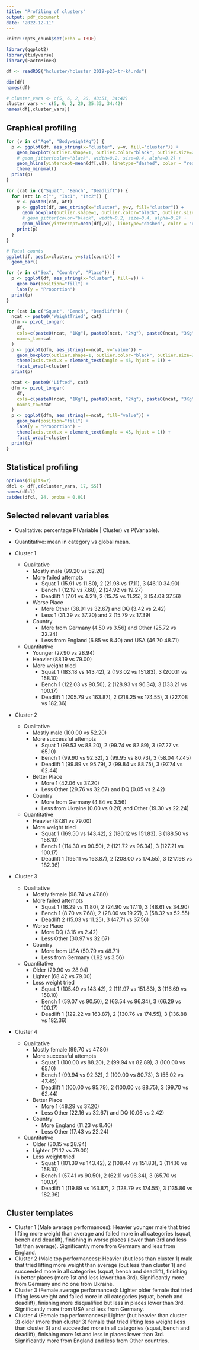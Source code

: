 ```yaml
---
title: "Profiling of clusters"
output: pdf_document
date: "2022-12-11"
---
```


```r
knitr::opts_chunk$set(echo = TRUE)
```


```r
library(ggplot2)
library(tidyverse)
library(FactoMineR)
```


```r
df <- readRDS("hcluster/hcluster_2019-p25-tr-k4.rds")

dim(df)
names(df)

# cluster_vars <- c(5, 6, 2, 20, 43:51, 34:42)
cluster_vars <- c(5, 6, 2, 20, 25:33, 34:42)
names(df[,cluster_vars])
```


## Graphical profiling

```r
for (v in c("Age", "BodyweightKg")) {
  p <- ggplot(df, aes_string(x="cluster", y=v, fill="cluster")) +
    geom_boxplot(outlier.shape=1, outlier.color="black", outlier.size=2) +
    # geom_jitter(color="black", width=0.2, size=0.4, alpha=0.2) +
    geom_hline(yintercept=mean(df[,v]), linetype="dashed", color = "red", size=1) +
    theme_minimal()
  print(p)
}
```


```r
for (cat in c("Squat", "Bench", "Deadlift")) {
  for (att in c("", "Inc1", "Inc2")) {
    v <- paste0(cat, att)
    p <- ggplot(df, aes_string(x="cluster", y=v, fill="cluster")) +
      geom_boxplot(outlier.shape=1, outlier.color="black", outlier.size=2) +
      # geom_jitter(color="black", width=0.2, size=0.4, alpha=0.2) +
      geom_hline(yintercept=mean(df[,v]), linetype="dashed", color = "red", size=1)
    print(p)
  }
}
```


```r
# Total counts
ggplot(df, aes(x=cluster, y=stat(count))) +
  geom_bar()
```


```r
for (v in c("Sex", "Country", "Place")) {
  p <- ggplot(df, aes_string(x="cluster", fill=v)) +
    geom_bar(position="fill") +
    labs(y = "Proportion")
  print(p)
}
```

```r
for (cat in c("Squat", "Bench", "Deadlift")) {
  ncat <- paste0("WeightTried", cat)
  dfm <- pivot_longer(
    df,
    cols=c(paste0(ncat, "1Kg"), paste0(ncat, "2Kg"), paste0(ncat, "3Kg")),
    names_to=ncat
  )
  p <- ggplot(dfm, aes_string(x=ncat, y="value")) +
    geom_boxplot(outlier.shape=1, outlier.color="black", outlier.size=2) +
    theme(axis.text.x = element_text(angle = 45, hjust = 1)) +
    facet_wrap(~cluster)
  print(p)

  ncat <- paste0("Lifted", cat)
  dfm <- pivot_longer(
    df,
    cols=c(paste0(ncat, "1Kg"), paste0(ncat, "2Kg"), paste0(ncat, "3Kg")),
    names_to=ncat
  )
  p <- ggplot(dfm, aes_string(x=ncat, fill="value")) +
    geom_bar(position="fill") +
    labs(y = "Proportion") +
    theme(axis.text.x = element_text(angle = 45, hjust = 1)) +
    facet_wrap(~cluster)
  print(p)
}
```


## Statistical profiling

```r
options(digits=7)
dfcl <- df[,c(cluster_vars, 17, 55)]
names(dfcl)
catdes(dfcl, 24, proba = 0.01)
```

## Selected relevant variables

* Qualitative: percentage P(Variable | Cluster) vs P(Variable).
* Quantitative: mean in category vs global mean.

* Cluster 1
    * Qualitative
        * Mostly male (99.20 vs 52.20)
        * More failed attempts
            * Squat 1 (15.91 vs 11.80), 2 (21.98 vs 17.11), 3 (46.10 34.90)
            * Bench 1 (12.19 vs 7.68), 2 (24.92 vs 19.27)
            * Deadlift 1 (7.01 vs 4.21), 2 (15.75 vs 11.25), 3 (54.08 37.56)
        * Worse Place
            * More Other (38.91 vs 32.67) and DQ (3.42 vs 2.42)
            * Less 1 (31.39 vs 37.20) and 2 (15.79 vs 17.39) 
        * Country
            * More from Germany (4.50 vs 3.56) and Other (25.72 vs 22.24)
            * Less from England (6.85 vs 8.40) and USA (46.70 48.71)
    * Quantitative
        * Younger (27.90 vs 28.94)
        * Heavier (88.19 vs 79.00)
        * More weight tried
            * Squat 1 (183.18 vs 143.42), 2 (193.02 vs 151.83), 3 (200.11 vs 158.10)
            * Bench 1 (122.03 vs 90.50), 2 (128.93 vs 96.34), 3 (133.21 vs 100.17)
            * Deadlift 1 (205.79 vs 163.87), 2 (218.25 vs 174.55), 3 (227.08 vs 182.36)
* Cluster 2
    * Qualitative
        * Mostly male (100.00 vs 52.20)
        * More successful attempts
            * Squat 1 (99.53 vs 88.20), 2 (99.74 vs 82.89), 3 (97.27 vs 65.10)
            * Bench 1 (99.90 vs 92.32), 2 (99.95 vs 80.73), 3 (58.04 47.45)
            * Deadlift 1 (99.89 vs 95.79), 2 (99.84 vs 88.75), 3 (97.74 vs 62.44)
        * Better Place
            * More 1 (42.06 vs 37.20)
            * Less Other (29.76 vs 32.67) and DQ (0.05 vs 2.42)
        * Country
            * More from Germany (4.84 vs 3.56)
            * Less from Ukraine (0.00 vs 0.28) and Other (19.30 vs 22.24)
    * Quantitative
        * Heavier (87.81 vs 79.00)
        * More weight tried
            * Squat 1 (169.50 vs 143.42), 2 (180.12 vs 151.83), 3 (188.50 vs 158.10)
            * Bench 1 (114.30 vs 90.50), 2 (121.72 vs 96.34), 3 (127.21 vs 100.17)
            * Deadlift 1 (195.11 vs 163.87), 2 (208.00 vs 174.55), 3 (217.98 vs 182.36)
* Cluster 3
    * Qualitative
        * Mostly female (98.74 vs 47.80)
        * More failed attempts
            * Squat 1 (16.29 vs 11.80), 2 (24.90 vs 17.11), 3 (48.61 vs 34.90)
            * Bench 1 (8.70 vs 7.68), 2 (28.00 vs 19.27), 3 (58.32 vs 52.55)
            * Deadlift 2 (15.03 vs 11.25), 3 (47.71 vs 37.56)
        * Worse Place
            * More DQ (3.16 vs 2.42)
            * Less Other (30.97 vs 32.67)
        * Country
            * More from USA (50.79 vs 48.71)
            * Less from Germany (1.92 vs 3.56)
    * Quantitative
        * Older (29.90 vs 28.94)
        * Lighter (68.42 vs 79.00)
        * Less weight tried
            * Squat 1 (105.49 vs 143.42), 2 (111.97 vs 151.83), 3 (116.69 vs 158.10)
            * Bench 1 (59.07 vs  90.50), 2 (63.54 vs  96.34), 3 (66.29 vs 100.17)
            * Deadlift 1 (122.22 vs 163.87), 2 (130.76 vs 174.55), 3 (136.88 vs 182.36)
* Cluster 4
    * Qualitative
        * Mostly female (99.70 vs 47.80)
        * More successful attempts
            * Squat 1 (100.00 vs 88.20), 2 (99.94 vs 82.89), 3 (100.00 vs 65.10)
            * Bench 1 (99.94 vs 92.32), 2 (100.00 vs 80.73), 3 (55.02 vs 47.45)
            * Deadlift 1 (100.00 vs 95.79), 2 (100.00 vs 88.75), 3 (99.70 vs 62.44)
        * Better Place
            * More 1 (48.29 vs 37.20)
            * Less Other (22.16 vs 32.67) and DQ (0.06 vs 2.42)
        * Country
            * More England (11.23 vs 8.40)
            * Less Other (17.43 vs 22.24)
    * Quantitative
        * Older (30.15 vs 28.94)
        * Lighter (71.12 vs 79.00)
        * Less weight tried
            * Squat 1 (101.39 vs 143.42), 2 (108.44 vs 151.83), 3 (114.16 vs 158.10)
            * Bench 1 (57.41 vs  90.50), 2 (62.11 vs  96.34), 3 (65.70 vs 100.17)
            * Deadlift 1 (119.89 vs 163.87), 2 (128.79 vs 174.55), 3 (135.86 vs 182.36)


## Cluster templates

* Cluster 1 (Male average performances): Heavier younger male that tried lifting more weight than average and failed more in all categories (squat, bench and deadlift), finishing in worse places (lower than 3rd and less 1st than average). Significantly more from Germany and less from England.
* Cluster 2 (Male top performances): Heavier (but less than cluster 1) male that tried lifting more weight than average (but less than cluster 1) and succeeded more in all categories (squat, bench and deadlift),  finishing in better places (more 1st and less lower than 3rd). Significantly more from Germany and no one from Ukraine.
* Cluster 3 (Female average performances): Lighter older female that tried lifting less weight and failed more in all categories (squat, bench and deadlift), finishing more disqualified but less in places lower than 3rd. Significantly more from USA and less from Germany.
* Cluster 4 (Female top performances): Lighter (but heavier than cluster 3) older (more than cluster 3) female that tried lifting less weight (less than cluster 3) and succeeded more in all categories (squat, bench and deadlift), finishing more 1st and less in places lower than 3rd. Significantly more from England and less from Other countries.
